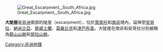[[Image:Great_Escarpment,_South_Africa.jpg|thumb]]

'''大陡崖'''是[[非洲|非洲]]南部的陡崖（escarpment），位於[[萊索托|萊索托]]和[[南非|南非]]境內，延伸至[[安哥拉|安哥拉]]、[[納米比亞|納米比亞]]、[[斯威士蘭|斯威士蘭]]、[[莫桑比克|莫桑比克]]和[[津巴布韋|津巴布韋]]。大陡崖在南非和安哥拉分別被稱為[[龍山山脈|龍山山脈]]和[[瑟拉山脈|瑟拉山脈]]。

[[Category:非洲地理|Category:非洲地理]]

{{SouthAfrica-stub}}
{{Lesotho-stub}}